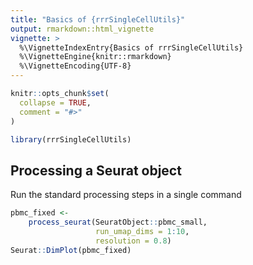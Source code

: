 ```yaml
---
title: "Basics of {rrrSingleCellUtils}"
output: rmarkdown::html_vignette
vignette: >
  %\VignetteIndexEntry{Basics of rrrSingleCellUtils}
  %\VignetteEngine{knitr::rmarkdown}
  %\VignetteEncoding{UTF-8}
---
```


```r
knitr::opts_chunk$set(
  collapse = TRUE,
  comment = "#>"
)
```

```r
library(rrrSingleCellUtils)
```

## Processing a Seurat object
Run the standard processing steps in a single command
```r
pbmc_fixed <-
    process_seurat(SeuratObject::pbmc_small,
                   run_umap_dims = 1:10,
                   resolution = 0.8)
Seurat::DimPlot(pbmc_fixed)
```